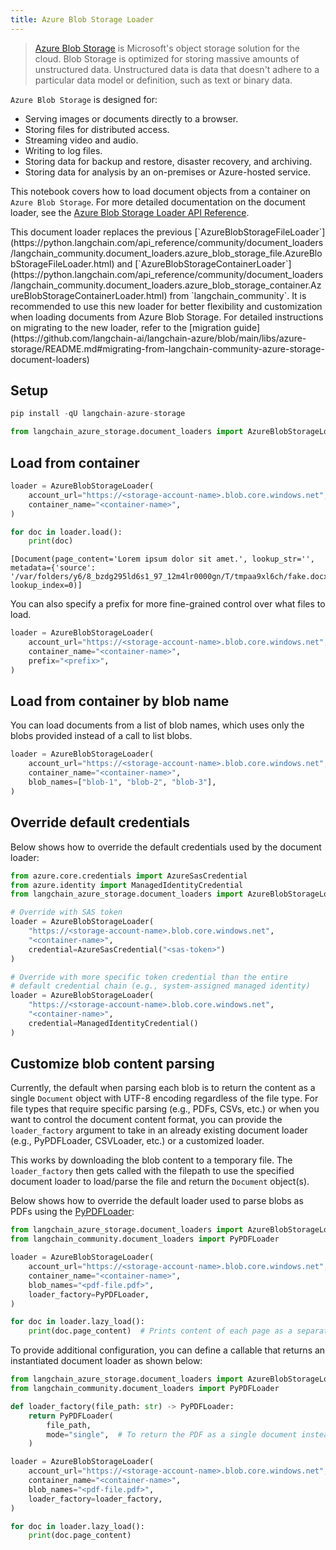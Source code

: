```yaml
---
title: Azure Blob Storage Loader
---
```


>[Azure Blob Storage](https://learn.microsoft.com/en-us/azure/storage/blobs/storage-blobs-introduction) is Microsoft's object storage solution for the cloud. Blob Storage is optimized for storing massive amounts of unstructured data. Unstructured data is data that doesn't adhere to a particular data model or definition, such as text or binary data.

`Azure Blob Storage` is designed for:

- Serving images or documents directly to a browser.
- Storing files for distributed access.
- Streaming video and audio.
- Writing to log files.
- Storing data for backup and restore, disaster recovery, and archiving.
- Storing data for analysis by an on-premises or Azure-hosted service.

This notebook covers how to load document objects from a container on `Azure Blob Storage`. For more detailed documentation on the document loader, see the [Azure Blob Storage Loader API Reference](https://reference.langchain.com/python/integrations/langchain_azure_storage/).

<Note>
This document loader replaces the previous [`AzureBlobStorageFileLoader`](https://python.langchain.com/api_reference/community/document_loaders/langchain_community.document_loaders.azure_blob_storage_file.AzureBlobStorageFileLoader.html) and [`AzureBlobStorageContainerLoader`](https://python.langchain.com/api_reference/community/document_loaders/langchain_community.document_loaders.azure_blob_storage_container.AzureBlobStorageContainerLoader.html) from `langchain_community`. It is recommended to use this new loader for better flexibility and customization when loading documents from Azure Blob Storage. For detailed instructions on migrating to the new loader, refer to the [migration guide](https://github.com/langchain-ai/langchain-azure/blob/main/libs/azure-storage/README.md#migrating-from-langchain-community-azure-storage-document-loaders)
</Note>


## Setup

```python
pip install -qU langchain-azure-storage
```

```python
from langchain_azure_storage.document_loaders import AzureBlobStorageLoader
```

## Load from container

```python
loader = AzureBlobStorageLoader(
    account_url="https://<storage-account-name>.blob.core.windows.net",
    container_name="<container-name>",
)

for doc in loader.load():
    print(doc)
```

```output
[Document(page_content='Lorem ipsum dolor sit amet.', lookup_str='', metadata={'source': '/var/folders/y6/8_bzdg295ld6s1_97_12m4lr0000gn/T/tmpaa9xl6ch/fake.docx'}, lookup_index=0)]
```

You can also specify a prefix for more fine-grained control over what files to load.

```python
loader = AzureBlobStorageLoader(
    account_url="https://<storage-account-name>.blob.core.windows.net",
    container_name="<container-name>",
    prefix="<prefix>",
)
```

## Load from container by blob name

You can load documents from a list of blob names, which uses only the blobs provided instead of a call to list blobs.

```python
loader = AzureBlobStorageLoader(
    account_url="https://<storage-account-name>.blob.core.windows.net",
    container_name="<container-name>",
    blob_names=["blob-1", "blob-2", "blob-3"],
)
```

## Override default credentials

Below shows how to override the default credentials used by the document loader:

```python
from azure.core.credentials import AzureSasCredential
from azure.identity import ManagedIdentityCredential
from langchain_azure_storage.document_loaders import AzureBlobStorageLoader

# Override with SAS token
loader = AzureBlobStorageLoader(
    "https://<storage-account-name>.blob.core.windows.net",
    "<container-name>",
    credential=AzureSasCredential("<sas-token>")
)

# Override with more specific token credential than the entire
# default credential chain (e.g., system-assigned managed identity)
loader = AzureBlobStorageLoader(
    "https://<storage-account-name>.blob.core.windows.net",
    "<container-name>",
    credential=ManagedIdentityCredential()
)
```

## Customize blob content parsing

Currently, the default when parsing each blob is to return the content as a single `Document` object with UTF-8 encoding regardless of the file type. For file types that require specific parsing (e.g., PDFs, CSVs, etc.) or when you want to control the document content format, you can provide the `loader_factory` argument to take in an already existing document loader (e.g., PyPDFLoader, CSVLoader, etc.) or a customized loader.

This works by downloading the blob content to a temporary file. The `loader_factory` then gets called with the filepath to use the specified document loader to load/parse the file and return the `Document` object(s).

Below shows how to override the default loader used to parse blobs as PDFs using the [PyPDFLoader](https://python.langchain.com/api_reference/community/document_loaders/langchain_community.document_loaders.pdf.PyPDFLoader.html#pypdfloader):

```python
from langchain_azure_storage.document_loaders import AzureBlobStorageLoader
from langchain_community.document_loaders import PyPDFLoader

loader = AzureBlobStorageLoader(
    account_url="https://<storage-account-name>.blob.core.windows.net",
    container_name="<container-name>",
    blob_names="<pdf-file.pdf>",
    loader_factory=PyPDFLoader,
)

for doc in loader.lazy_load():
    print(doc.page_content)  # Prints content of each page as a separate document
```

To provide additional configuration, you can define a callable that returns an instantiated document loader as shown below:

```python
from langchain_azure_storage.document_loaders import AzureBlobStorageLoader
from langchain_community.document_loaders import PyPDFLoader

def loader_factory(file_path: str) -> PyPDFLoader:
    return PyPDFLoader(
        file_path,
        mode="single",  # To return the PDF as a single document instead of extracting documents by page
    )

loader = AzureBlobStorageLoader(
    account_url="https://<storage-account-name>.blob.core.windows.net",
    container_name="<container-name>",
    blob_names="<pdf-file.pdf>",
    loader_factory=loader_factory,
)

for doc in loader.lazy_load():
    print(doc.page_content)
```
